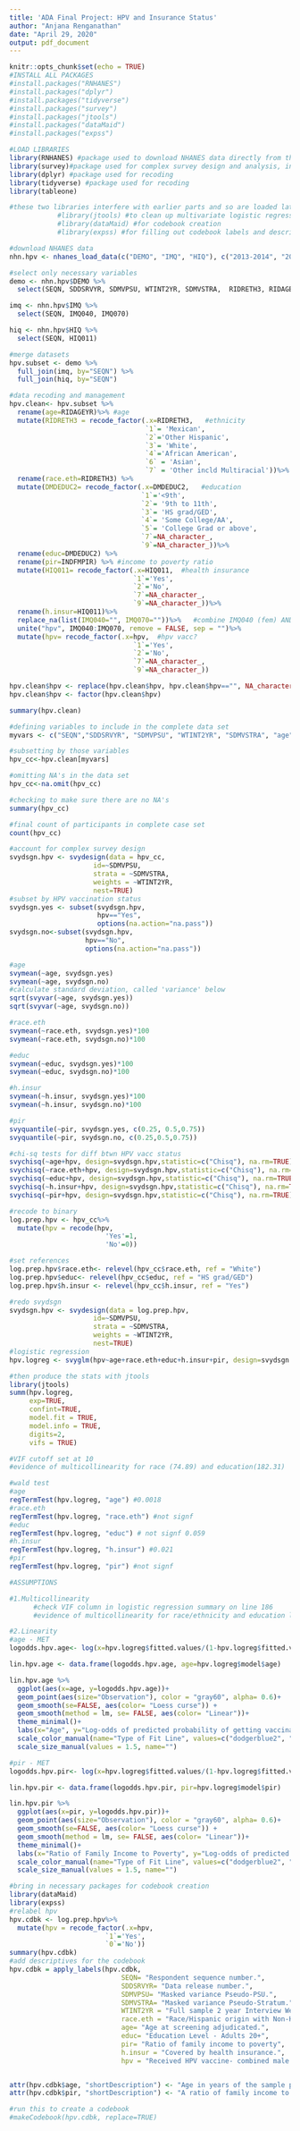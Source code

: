 ---
title: 'ADA Final Project: HPV and Insurance Status'
author: "Anjana Renganathan"
date: "April 29, 2020"
output: pdf_document
---

```{r setup, include=FALSE}
knitr::opts_chunk$set(echo = TRUE)
#INSTALL ALL PACKAGES
#install.packages("RNHANES")
#install.packages("dplyr")
#install.packages("tidyverse")
#install.packages("survey")
#install.packages("jtools")
#install.packages("dataMaid")
#install.packages("expss")

#LOAD LIBRARIES
library(RNHANES) #package used to download NHANES data directly from the website
library(survey)#package used for complex survey design and analysis, incorporates weights
library(dplyr) #package used for recoding
library(tidyverse) #package used for recoding
library(tableone)

#these two libraries interfere with earlier parts and so are loaded later at line 179, 255 and 256
            #library(jtools) #to clean up multivariate logistic regression outputs (you can specifically request OR, 95% CI)
            #library(dataMaid) #for codebook creation
            #library(expss) #for filling out codebook labels and descriptions

#download NHANES data
nhn.hpv <- nhanes_load_data(c("DEMO", "IMQ", "HIQ"), c("2013-2014", "2013-2014", "2013-2014"), cache = "./nhanes_data")
```


```{r selecting variables, echo=FALSE}
#select only necessary variables
demo <- nhn.hpv$DEMO %>%
  select(SEQN, SDDSRVYR, SDMVPSU, WTINT2YR, SDMVSTRA,  RIDRETH3, RIDAGEYR, INDFMPIR, DMDEDUC2)

imq <- nhn.hpv$IMQ %>%
  select(SEQN, IMQ040, IMQ070)

hiq <- nhn.hpv$HIQ %>%
  select(SEQN, HIQ011)

#merge datasets
hpv.subset <- demo %>%
  full_join(imq, by="SEQN") %>%
  full_join(hiq, by="SEQN")

```

```{r recoding, echo=FALSE}
#data recoding and management
hpv.clean<- hpv.subset %>% 
  rename(age=RIDAGEYR)%>% #age
  mutate(RIDRETH3 = recode_factor(.x=RIDRETH3,   #ethnicity
                                  `1`= 'Mexican',
                                  `2`='Other Hispanic',
                                  `3`= 'White',
                                  `4`='African American',
                                  `6` = 'Asian',
                                  `7` = 'Other incld Multiracial'))%>%
  rename(race.eth=RIDRETH3) %>%    
  mutate(DMDEDUC2= recode_factor(.x=DMDEDUC2,   #education
                                 `1`='<9th',
                                 `2`= '9th to 11th',
                                 `3`= 'HS grad/GED',
                                 `4`= 'Some College/AA',
                                 `5`= 'College Grad or above',
                                 `7`=NA_character_,
                                 `9`=NA_character_))%>%
  rename(educ=DMDEDUC2) %>%
  rename(pir=INDFMPIR) %>% #income to poverty ratio
  mutate(HIQ011= recode_factor(.x=HIQ011,  #health insurance
                               `1`='Yes',
                               `2`='No',
                               `7`=NA_character_,
                               `9`=NA_character_))%>%
  rename(h.insur=HIQ011)%>%
  replace_na(list(IMQ040="", IMQ070=""))%>%   #combine IMQ040 (fem) AND IMQ070 (male) with unite 
  unite("hpv", IMQ040:IMQ070, remove = FALSE, sep = "")%>%
  mutate(hpv= recode_factor(.x=hpv,  #hpv vacc?
                               `1`='Yes',
                               `2`='No',
                               `7`=NA_character_,
                               `9`=NA_character_))

hpv.clean$hpv <- replace(hpv.clean$hpv, hpv.clean$hpv=="", NA_character_)
hpv.clean$hpv <- factor(hpv.clean$hpv)

summary(hpv.clean)

#defining variables to include in the complete data set
myvars <- c("SEQN","SDDSRVYR", "SDMVPSU", "WTINT2YR", "SDMVSTRA", "age", "race.eth", "educ", "pir", "h.insur", "hpv")

#subsetting by those variables
hpv_cc<-hpv.clean[myvars]

#omitting NA's in the data set
hpv_cc<-na.omit(hpv_cc)

#checking to make sure there are no NA's
summary(hpv_cc)

#final count of participants in complete case set
count(hpv_cc)

```
```{r svydesign, include=FALSE}
#account for complex survey design
svydsgn.hpv <- svydesign(data = hpv_cc,
                     id=~SDMVPSU,
                     strata = ~SDMVSTRA,
                     weights = ~WTINT2YR,
                     nest=TRUE)
#subset by HPV vaccination status
svydsgn.yes <- subset(svydsgn.hpv,
                      hpv=="Yes",
                      options(na.action="na.pass"))
svydsgn.no<-subset(svydsgn.hpv,
                   hpv=="No",
                   options(na.action="na.pass"))
```

```{r descr stats and chi-sq, echo=FALSE}
#age
svymean(~age, svydsgn.yes)
svymean(~age, svydsgn.no)
#calculate standard deviation, called 'variance' below
sqrt(svyvar(~age, svydsgn.yes))
sqrt(svyvar(~age, svydsgn.no))

#race.eth
svymean(~race.eth, svydsgn.yes)*100
svymean(~race.eth, svydsgn.no)*100

#educ
svymean(~educ, svydsgn.yes)*100
svymean(~educ, svydsgn.no)*100

#h.insur
svymean(~h.insur, svydsgn.yes)*100
svymean(~h.insur, svydsgn.no)*100

#pir
svyquantile(~pir, svydsgn.yes, c(0.25, 0.5,0.75))
svyquantile(~pir, svydsgn.no, c(0.25,0.5,0.75))

#chi-sq tests for diff btwn HPV vacc status
svychisq(~age+hpv, design=svydsgn.hpv,statistic=c("Chisq"), na.rm=TRUE) #signf <0.0001
svychisq(~race.eth+hpv, design=svydsgn.hpv,statistic=c("Chisq"), na.rm=TRUE) # nonsign
svychisq(~educ+hpv, design=svydsgn.hpv,statistic=c("Chisq"), na.rm=TRUE) #signf <0.0011
svychisq(~h.insur+hpv, design=svydsgn.hpv,statistic=c("Chisq"), na.rm=TRUE) #signf <0.05
svychisq(~pir+hpv, design=svydsgn.hpv,statistic=c("Chisq"), na.rm=TRUE) #not signf

```

```{r logreg, echo=FALSE}
#recode to binary
log.prep.hpv <- hpv_cc%>%
  mutate(hpv = recode(hpv,
                        'Yes'=1,
                        'No'=0))

#set references
log.prep.hpv$race.eth<- relevel(hpv_cc$race.eth, ref = "White")
log.prep.hpv$educ<- relevel(hpv_cc$educ, ref = "HS grad/GED")
log.prep.hpv$h.insur <- relevel(hpv_cc$h.insur, ref = "Yes")

#redo svydsgn
svydsgn.hpv <- svydesign(data = log.prep.hpv,
                     id=~SDMVPSU,
                     strata = ~SDMVSTRA,
                     weights = ~WTINT2YR,
                     nest=TRUE)
#logistic regression
hpv.logreg <- svyglm(hpv~age+race.eth+educ+h.insur+pir, design=svydsgn.hpv, family=quasibinomial())

#then produce the stats with jtools
library(jtools)
summ(hpv.logreg,
     exp=TRUE,
     confint=TRUE,
     model.fit = TRUE,
     model.info = TRUE,
     digits=2,
     vifs = TRUE)

#VIF cutoff set at 10
#evidence of multicollinearity for race (74.89) and education(182.31)

```


```{r wald, echo=FALSE}
#wald test
#age
regTermTest(hpv.logreg, "age") #0.0018
#race.eth
regTermTest(hpv.logreg, "race.eth") #not signf
#educ
regTermTest(hpv.logreg, "educ") # not signf 0.059
#h.insur
regTermTest(hpv.logreg, "h.insur") #0.021
#pir
regTermTest(hpv.logreg, "pir") #not signf
```


```{r assumption, echo=FALSE}
#ASSUMPTIONS

#1.Multicollinearity
      #check VIF column in logistic regression summary on line 186
      #evidence of multicollinearity for race/ethnicity and education level

#2.Linearity
#age - MET
logodds.hpv.age<- log(x=hpv.logreg$fitted.values/(1-hpv.logreg$fitted.values))

lin.hpv.age <- data.frame(logodds.hpv.age, age=hpv.logreg$model$age)

lin.hpv.age %>% 
  ggplot(aes(x=age, y=logodds.hpv.age))+
  geom_point(aes(size="Observation"), color = "gray60", alpha= 0.6)+
  geom_smooth(se=FALSE, aes(color= "Loess curse")) +
  geom_smooth(method = lm, se= FALSE, aes(color= "Linear"))+
  theme_minimal()+
  labs(x="Age", y="Log-odds of predicted probability of getting vaccinated for HPV") +
  scale_color_manual(name="Type of Fit Line", values=c("dodgerblue2", "deeppink"))+
  scale_size_manual(values = 1.5, name="")

#pir - MET
logodds.hpv.pir<- log(x=hpv.logreg$fitted.values/(1-hpv.logreg$fitted.values))

lin.hpv.pir <- data.frame(logodds.hpv.pir, pir=hpv.logreg$model$pir)

lin.hpv.pir %>% 
  ggplot(aes(x=pir, y=logodds.hpv.pir))+
  geom_point(aes(size="Observation"), color = "gray60", alpha= 0.6)+
  geom_smooth(se=FALSE, aes(color= "Loess curse")) +
  geom_smooth(method = lm, se= FALSE, aes(color= "Linear"))+
  theme_minimal()+
  labs(x="Ratio of Family Income to Poverty", y="Log-odds of predicted probability of recieving all 3 HPV vaccine doses") +
  scale_color_manual(name="Type of Fit Line", values=c("dodgerblue2", "deeppink"))+
  scale_size_manual(values = 1.5, name="")
```


```{r codebook, echo=FALSE}
#bring in necessary packages for codebook creation
library(dataMaid) 
library(expss) 
#relabel hpv
hpv.cdbk <- log.prep.hpv%>%
  mutate(hpv = recode_factor(.x=hpv,
                        `1`='Yes',
                        `0`='No'))
summary(hpv.cdbk)
#add descriptives for the codebook
hpv.cdbk = apply_labels(hpv.cdbk,
                            SEQN= "Respondent sequence number.",
                            SDDSRVYR= "Data release number.",
                            SDMVPSU= "Masked variance Pseudo-PSU.",
                            SDMVSTRA= "Masked variance Pseudo-Stratum.",
                            WTINT2YR = "Full sample 2 year Interview Weight.",
                            race.eth = "Race/Hispanic origin with Non-Hispanic Asian",
                            age= "Age at screening adjudicated.",
                            educ= "Education Level - Adults 20+",
                            pir= "Ratio of family income to poverty",
                            h.insur = "Covered by health insurance.",
                            hpv = "Received HPV vaccine- combined male and female variables")


attr(hpv.cdbk$age, "shortDescription") <- "Age in years of the sample person at time of screening. Individuals 80 and over are topcoded at 80 years of age."
attr(hpv.cdbk$pir, "shortDescription") <- "A ratio of family income to poverty guidelines"

#run this to create a codebook
#makeCodebook(hpv.cdbk, replace=TRUE)
```

